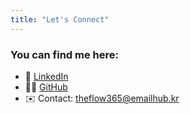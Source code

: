 ```yaml
---
title: "Let's Connect"
---
```


### You can find me here:

- 💼 [LinkedIn](https://www.linkedin.com/in/yourprofile/)
- 🧑‍💻 [GitHub](https://github.com/yourusername)
<!-- - 😎 [Instagram](https://www.instagram.com/365bench/) -->
- ✉️ Contact: [theflow365@emailhub.kr](mailto:theflow365@emailhub.kr)